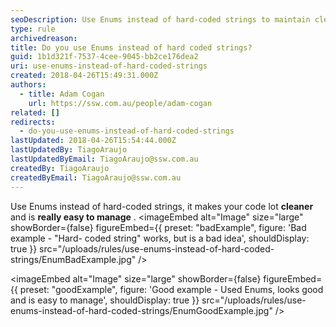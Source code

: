 ```yaml
---
seoDescription: Use Enums instead of hard-coded strings to maintain cleaner and easier-to-manage code.
type: rule
archivedreason:
title: Do you use Enums instead of hard coded strings?
guid: 1b1d321f-7537-4cee-9045-bb2ce176dea2
uri: use-enums-instead-of-hard-coded-strings
created: 2018-04-26T15:49:31.000Z
authors:
  - title: Adam Cogan
    url: https://ssw.com.au/people/adam-cogan
related: []
redirects:
  - do-you-use-enums-instead-of-hard-coded-strings
lastUpdated: 2018-04-26T15:54:44.000Z
lastUpdatedBy: TiagoAraujo
lastUpdatedByEmail: TiagoAraujo@ssw.com.au
createdBy: TiagoAraujo
createdByEmail: TiagoAraujo@ssw.com.au
---
```


Use Enums instead of hard-coded strings, it makes your code lot **cleaner** and is **really easy to manage** .
<imageEmbed
  alt="Image"
  size="large"
  showBorder={false}
  figureEmbed={{
    preset: "badExample",
    figure: 'Bad example - "Hard- coded string" works, but is a bad idea',
    shouldDisplay: true
  }}
  src="/uploads/rules/use-enums-instead-of-hard-coded-strings/EnumBadExample.jpg"
/>

<imageEmbed
  alt="Image"
  size="large"
  showBorder={false}
  figureEmbed={{
    preset: "goodExample",
    figure: 'Good example - Used Enums, looks good and is easy to manage',
    shouldDisplay: true
  }}
  src="/uploads/rules/use-enums-instead-of-hard-coded-strings/EnumGoodExample.jpg"
/>

